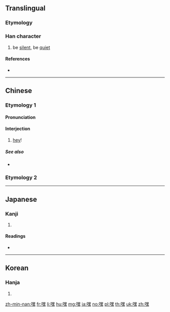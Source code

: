 {{character info/new}}
==Translingual==

===Etymology===
{{rfe|lang=mul|phono-semantic compound?}}

===Han character===
{{Han char|rn=30|rad=口|as=12|sn=15|four=66031|canj=RWGF|ids=⿰口黑}}

# be [[silent]], be [[quiet]]

====References====
* {{Han ref|kx=0208.030|dkj=04283|dj=0430.320|hdz=10684.010|uh=563F|ud=22079|bh=BC4B|bd=48203}}

----

==Chinese==

===Etymology 1===
{{zh-forms}}

====Pronunciation====
{{zh-pron
|m=hēi
|c=hei1
|h=pfs=
|md=
|mn=qz:hiak/xm,zz:hek/heh
|mn_note=hiak/hek - literary; heh - vernacular
|w=
|mc=
|oc=
|cat=intj
}}

====Interjection====
{{zh-interj}}

# [[hey]]! {{gloss|used to get attention}}

=====See also=====
* {{zh-l|嗨}}

===Etymology 2===
{{zh-see|默|v}}

----

==Japanese==

===Kanji===
{{ja-kanji|grade=|rs=口12}}

# {{defn|lang=ja|sort=口12}}

====Readings====
* {{ja-readings|on=[[ぼく]] (boku), [[もく]] (moku), [[こく]] (koku)|kun=[[しずか]] (shizuka), [[だまる]] (damaru), [[あぎむく]] (agimuku)}}

----

==Korean==

===Hanja===
{{ko-hanja|hangeul=묵|rv=muk|mr=muk}}

# {{defn|lang=ko|sort=口12}}

[[zh-min-nan:嘿]]
[[fr:嘿]]
[[li:嘿]]
[[hu:嘿]]
[[mg:嘿]]
[[ja:嘿]]
[[no:嘿]]
[[pl:嘿]]
[[th:嘿]]
[[uk:嘿]]
[[zh:嘿]]